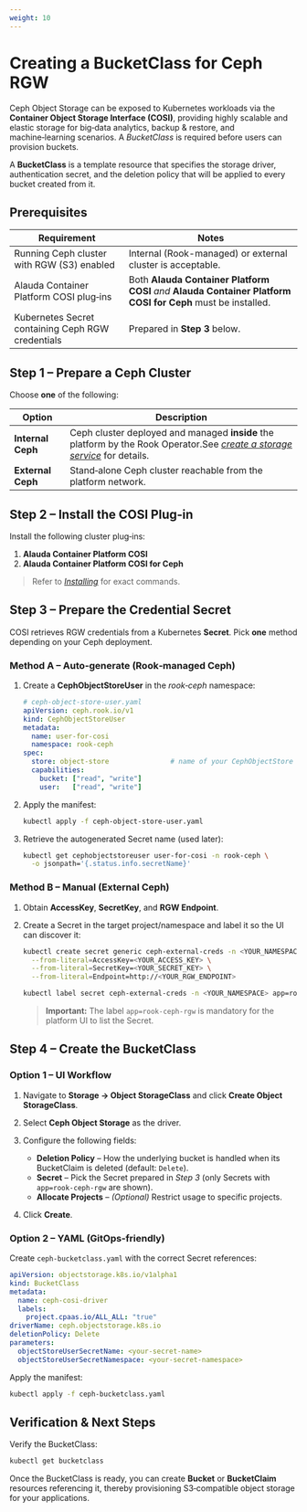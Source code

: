 ```yaml
---
weight: 10
---
```


# Creating a BucketClass for Ceph RGW

Ceph Object Storage can be exposed to Kubernetes workloads via the **Container Object Storage Interface (COSI)**, providing highly scalable and elastic storage for big‑data analytics, backup & restore, and machine‑learning scenarios.  A *BucketClass* is required before users can provision buckets.

A **BucketClass** is a template resource that specifies the storage driver, authentication secret, and the deletion policy that will be applied to every bucket created from it.


## Prerequisites

| Requirement                                       | Notes                                                        |
| ------------------------------------------------- | ------------------------------------------------------------ |
| Running Ceph cluster with RGW (S3) enabled        | Internal (Rook-managed) or external cluster is acceptable.   |
| Alauda Container Platform COSI plug‑ins           | Both **Alauda Container Platform COSI** *and* **Alauda Container Platform COSI for Ceph** must be installed. |
| Kubernetes Secret containing Ceph RGW credentials | Prepared in **Step 3** below.                                |

## Step 1 – Prepare a Ceph Cluster

Choose **one** of the following:

| Option            | Description                                                                                                                |
| ----------------- | -------------------------------------------------------------------------------------------------------------------------- |
| **Internal Ceph** | Ceph cluster deployed and managed **inside** the platform by the Rook Operator.See *[create a storage service](/storage/storagesystem_ceph/installation/create_service_stand.mdx)* for details. |
| **External Ceph** | Stand‑alone Ceph cluster reachable from the platform network.                                                              |

## Step 2 – Install the COSI Plug‑in

Install the following cluster plug‑ins:

1. **Alauda Container Platform COSI**
2. **Alauda Container Platform COSI for Ceph**

> Refer to *[Installing](/configure/storage/cosi/install.mdx)* for exact commands.

## Step 3 – Prepare the Credential Secret

COSI retrieves RGW credentials from a Kubernetes **Secret**. Pick **one** method depending on your Ceph deployment.

### Method A – Auto‑generate (Rook‑managed Ceph)

1. Create a **CephObjectStoreUser** in the *rook‑ceph* namespace:

    ```yaml
    # ceph-object-store-user.yaml
    apiVersion: ceph.rook.io/v1
    kind: CephObjectStoreUser
    metadata:
      name: user-for-cosi
      namespace: rook-ceph
    spec:
      store: object-store               # name of your CephObjectStore
      capabilities:
        bucket: ["read", "write"]
        user:   ["read", "write"]
    ```

2. Apply the manifest:

    ```bash
    kubectl apply -f ceph-object-store-user.yaml
    ```

3. Retrieve the autogenerated Secret name (used later):

    ```bash
    kubectl get cephobjectstoreuser user-for-cosi -n rook-ceph \
      -o jsonpath='{.status.info.secretName}'
    ```

### Method B – Manual (External Ceph)

1. Obtain **AccessKey**, **SecretKey**, and **RGW Endpoint**.
2. Create a Secret in the target project/namespace and label it so the UI can discover it:

    ```bash
    kubectl create secret generic ceph-external-creds -n <YOUR_NAMESPACE> \
      --from-literal=AccessKey=<YOUR_ACCESS_KEY> \
      --from-literal=SecretKey=<YOUR_SECRET_KEY> \
      --from-literal=Endpoint=http://<YOUR_RGW_ENDPOINT>

    kubectl label secret ceph-external-creds -n <YOUR_NAMESPACE> app=rook-ceph-rgw
    ```

    > **Important:** The label `app=rook-ceph-rgw` is mandatory for the platform UI to list the Secret.

## Step 4 – Create the BucketClass

### Option 1 – UI Workflow

1. Navigate to **Storage → Object StorageClass** and click **Create Object StorageClass**.
2. Select **Ceph Object Storage** as the driver.
3. Configure the following fields:

   * **Deletion Policy** – How the underlying bucket is handled when its BucketClaim is deleted (default: `Delete`).
   * **Secret** – Pick the Secret prepared in *Step 3* (only Secrets with `app=rook-ceph-rgw` are shown).
   * **Allocate Projects** – *(Optional)* Restrict usage to specific projects.

4. Click **Create**.

### Option 2 – YAML (GitOps‑friendly)

Create `ceph-bucketclass.yaml` with the correct Secret references:

```yaml
apiVersion: objectstorage.k8s.io/v1alpha1
kind: BucketClass
metadata:
  name: ceph-cosi-driver
  labels:
    project.cpaas.io/ALL_ALL: "true"
driverName: ceph.objectstorage.k8s.io
deletionPolicy: Delete
parameters:
  objectStoreUserSecretName: <your-secret-name>
  objectStoreUserSecretNamespace: <your-secret-namespace>
```

Apply the manifest:

```bash
kubectl apply -f ceph-bucketclass.yaml
```


## Verification & Next Steps

Verify the BucketClass:

```bash
kubectl get bucketclass
```

Once the BucketClass is ready, you can create **Bucket** or **BucketClaim** resources referencing it, thereby provisioning S3‑compatible object storage for your applications.
